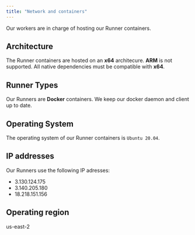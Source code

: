 ```yaml
---
title: "Network and containers"
---
```


Our workers are in charge of hosting our Runner containers.

## Architecture

The Runner containers are hosted on an **x64** architecure.
**ARM** is not supported.
All native dependencies must be compatible with **x64**.

## Runner Types

Our Runners are **Docker** containers. We keep our docker daemon and client up to date.

## Operating System

The operating system of our Runner containers is `Ubuntu 20.04`.

## IP addresses

Our Runners use the following IP adresses:

- 3.130.124.175
- 3.140.205.180
- 18.218.151.156

## Operating region

us-east-2
